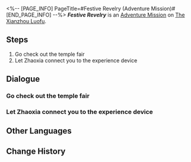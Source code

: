 <%-- [PAGE_INFO]
PageTitle=#Festive Revelry (Adventure Mission)#
[END_PAGE_INFO] --%>
{{Stub|Dialogue.}}
{{Mission Infobox
|id            = 8025201
|title         = Festive Revelry
|image         = <!--Mission Festive Revelry (Adventure Mission).png-->
|type          = Adventure
|event_name    = 
|chapter       = 
|requirements  = [[Trailblaze Continuance]] ''[[A Fugue From Beyond]]'' completed
|summary       = <!--official mission summary from Fate's Atlas-->
|characters    = Trailblazer
|startLocation = [[The Xianzhou Luofu]] - [[Skysplitter]]
|world         = The Xianzhou Luofu
|area          = Skysplitter
|prev          = 
|next          = 
|rewards       = Credit*5,000
}}
'''''Festive Revelry''''' is an [[Adventure Mission]] on [[The Xianzhou Luofu]].

==Steps==
# Go check out the temple fair
# Let Zhaoxia connect you to the experience device

<!--
==Gameplay Notes==

--><!--
==Trial Character==

-->
==Dialogue==
{{Stub Dialogue}}

===Go check out the temple fair===
{{Mission Description|type=adventure|location=Skysplitter|The Luofu temple fair is being held on the Skysplitter. It sounds pretty fun. Go take a look.}}
{{Dialogue Start}}
:{{tx}}
{{Dialogue End}}

===Let Zhaoxia connect you to the experience device===
{{Mission Description|type=adventure|location=Skysplitter|update|Find Zhaoxia of the Realm-Keeping Commission to connect you to the experience device and have a one-stop experience to classic Xianzhou immersia.}}
{{Dialogue Start}}
:{{tx}}
{{Dialogue End}}

==Other Languages==
{{Other Languages
|en   = Festive Revelry
|zhs  = 庙趣满堂
|zht  = 廟趣滿堂
|ja   = 華やぐ縁日
|ko   = 즐거움 가득한 묘회
|es   = Diversión festiva
|fr   = Réjouissances et autres joyeusetés
|ru   = Аншлаг
|th   = เทศกาลงานวัดหรรษา
|vi   = Hội Đền Vui Vẻ
|de   = Volle Hütte
|id   = Kemeriahan Kuil
|pt   = Folia Festiva
}}

==Change History==
{{Change History|2.5}}
